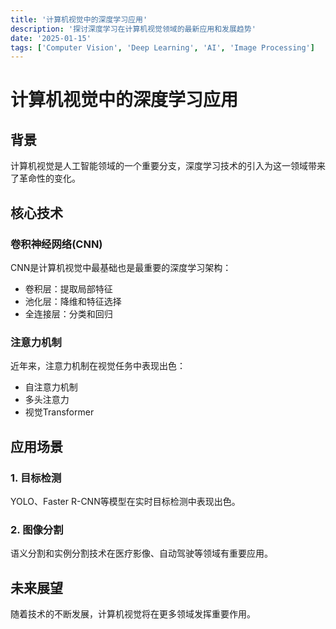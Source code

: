 ```yaml
---
title: '计算机视觉中的深度学习应用'
description: '探讨深度学习在计算机视觉领域的最新应用和发展趋势'
date: '2025-01-15'
tags: ['Computer Vision', 'Deep Learning', 'AI', 'Image Processing']
---
```


# 计算机视觉中的深度学习应用

## 背景

计算机视觉是人工智能领域的一个重要分支，深度学习技术的引入为这一领域带来了革命性的变化。

## 核心技术

### 卷积神经网络(CNN)

CNN是计算机视觉中最基础也是最重要的深度学习架构：

- 卷积层：提取局部特征
- 池化层：降维和特征选择
- 全连接层：分类和回归

### 注意力机制

近年来，注意力机制在视觉任务中表现出色：

- 自注意力机制
- 多头注意力
- 视觉Transformer

## 应用场景

### 1. 目标检测

YOLO、Faster R-CNN等模型在实时目标检测中表现出色。

### 2. 图像分割

语义分割和实例分割技术在医疗影像、自动驾驶等领域有重要应用。

## 未来展望

随着技术的不断发展，计算机视觉将在更多领域发挥重要作用。 